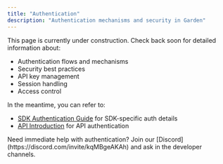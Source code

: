 ```yaml
---
title: "Authentication"
description: "Authentication mechanisms and security in Garden"
---
```


This page is currently under construction. Check back soon for detailed information about:

- Authentication flows and mechanisms
- Security best practices
- API key management
- Session handling
- Access control

In the meantime, you can refer to:
- [SDK Authentication Guide](/developers/sdk/authentication) for SDK-specific auth details
- [API Introduction](/api-reference/quickstart) for API authentication

<Note>
Need immediate help with authentication? Join our [Discord](https://discord.com/invite/kqMBgeAKAh) and ask in the developer channels.
</Note>
